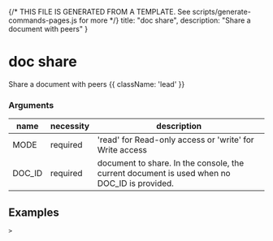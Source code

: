{/* THIS FILE IS GENERATED FROM A TEMPLATE. See scripts/generate-commands-pages.js for more */}
    title: "doc share",
    description: "Share a document with peers"
}

<div className='not-prose mb-5'>
    <Breadcrumbs pages={[
        { name: 'Commands', href: '/docs/commands', current: false },
        { name: 'doc share', href: '/docs/commands/doc-share', current: true },
    ]} />
</div>

# doc share

Share a document with peers {{ className: 'lead' }}


### Arguments

| name | necessity | description |
| ---- | --------- | ----------- |
| MODE  | required | &#39;read&#39; for Read-only access or &#39;write&#39; for Write access |
| DOC_ID  | required | document to share. In the console, the current document is used when no DOC_ID is provided. |



## Examples

<CodeGroup title="doc share">


```text {{ title: 'console' }}
> 
```


</CodeGroup>
